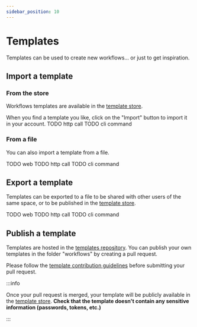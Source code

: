 ```yaml
---
sidebar_position: 10
---
```



# Templates

Templates can be used to create new workflows... or just to get inspiration.

## Import a template

### From the store 

Workflows templates are available in the [template store](https://owlgrid.app/templates).

<Tabs groupId="client">
  <TabItem value="web" label="Web">
  When you find a template you like, click on the "Import" button to import it in your account.
  </TabItem>
  <TabItem value="rest" label="REST API">
  TODO http call
  </TabItem>
  <TabItem value="cli" label="CLI">
  TODO cli command
  </TabItem>
</Tabs>

### From a file

You can also import a template from a file.

<Tabs groupId="client">
  <TabItem value="web" label="Web">
  TODO web
  </TabItem>
  <TabItem value="rest" label="REST API">
  TODO http call
  </TabItem>
  <TabItem value="cli" label="CLI">
  TODO cli command
  </TabItem>
</Tabs>

## Export a template

Templates can be exported to a file to be shared with other users of the same space, or to be published in the [template store](#publish-a-template).

<Tabs groupId="client">
  <TabItem value="web" label="Web">
  TODO web
  </TabItem>
  <TabItem value="rest" label="REST API">
  TODO http call
  </TabItem>
  <TabItem value="cli" label="CLI">
  TODO cli command
  </TabItem>
</Tabs>

## Publish a template

Templates are hosted in the [templates repository](https://github.com/owlgrid/templates). You can publish your own templates in the folder "workflows" by creating a pull request.

Please follow the [template contribution guidelines](https://github.com/owlgrid/templates/blob/main/CONTRIBUTING.md) before submitting your pull request.

:::info

Once your pull request is merged, your template will be publicly available in the [template store](https://owlgrid.app/templates). **Check that the template doesn't contain any sensitive information (passwords, tokens, etc.)**

:::